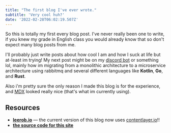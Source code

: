 ```yaml
---
title: "The first blog I've ever wrote."
subtitle: 'Very cool huh?'
date: '2022-02-28T06:02:19.507Z'
---
```


So this is totally my first every blog post. I've never really been one to write, if you knew my grade in English class you would already know that so don't expect many blog posts from me.

I'll probably just write posts about how cool I am and how I suck at life but at-least im trying! My next post might be on my [discord bot](https://mixtape.systems) or something lol, mainly how im migrating from a monolithic architecture to a microservice architecture using rabbitmq and several different languages like **Kotlin**, **Go**, and **Rust**.

Also i'm pretty sure the only reason I made this blog is for the experience, and [MDX](https://mdxjs.com/) looked really nice (that's what im currently using).

## Resources

- [**leerob.io**](https://leerob.io) &mdash; the current version of this blog now uses [contentlayer.io](https://contentlayer.io)!!
- [**the source code for this site**](https://github.com/melike2d/dimensional.fun)
